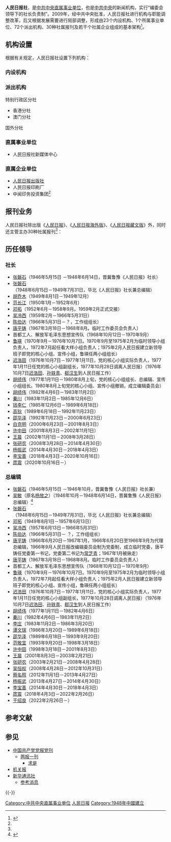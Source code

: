 {{Infobox PRCG|color=#014099
|中共机构名称 = 人民日报社
|标志1 = People's Daily logo.svg
|标志1宽度 = 150px
|标志1说明 = [[毛泽东|毛泽东]]为《人民日报》题写的报名
|职位1 = [[社长|社长]]
|人员1 = [[庹震|庹震]]
|衔级1 = 
|职位2 = [[总编辑|总编辑]]
|衔级2 = 
|人员2 = [[于绍良|于绍良]]
|职位3 = 副总编辑
|人员3 = [[王一彪|王一彪]]、[[方江山|方江山]]、[[崔士鑫|崔士鑫]]<ref>{{Cite web|title=崔士鑫任人民日报社副总编辑|url=http://district.ce.cn/newarea/sddy/202110/09/t20211009_36976552.shtml|access-date=2021-10-09|work=中国经济网|archive-date=2022-01-24|archive-url=https://web.archive.org/web/20220124213132/http://district.ce.cn/newarea/sddy/202110/09/t20211009_36976552.shtml}}</ref>
|人数3 = 3
|职位4 = 纪检监察组长、编委委员
|人员4 = [[陆俊华|陆俊华]]
|职位5 = 编委委员、海外版编辑部总编辑
|人员5 = [[陈贽|陈贽]]
|职位6 = 编委委员
|人员6 = [[王方杰|王方杰]]
|职位7 = 编委委员、秘书长
|人员7 = [[程庆民|程庆民]]
|上级机构 = [[中国共产党中央委员会|中国共产党中央委员会]]
|本级纪检监察 = [[中央纪律检查委员会国家监察委员会驻人民日报社纪检监察组|中央纪委国家监委驻人民日报社纪检监察组]]
|机构类型 = [[中共中央直属机构#中共中央直属事业单位|中共中央直属事业单位]]
|行政级别 = 正部级
|官网 = [http://people.com.cn 人民网]
|场所1 = 人民日报社报刊综合业务楼
|地址1 = {{CHN}}北京市朝阳区金台西路2号
|邮址1 =
|邮编1 = 
|电话1 = {{tel|86|10|65368742}}<!-- 请使用{{tel}}模板 -->
|image1 =People's Daily Headquarters 2015 September.jpg
|width1 =150px
|caption1 =人民日报社报刊综合业务楼
|脚注 = <!-- 脚注区。可以用<references />，避免使用{{Reflist}}。没有脚注的留空。-->
}}
'''人民日报社'''，是[[中共中央直属事业单位|中共中央直属事业单位]]，也是[[中共中央|中共中央]]的新闻机构，实行“编委会领导下的社长负责制”。2009年，经中共中央批准，人民日报社进行机构与职能调整改革，后又根据发展需要进行局部调整，形成由23个内设机构、1个所属事业单位、72个派出机构、30种社属报刊及若干个社属企业组成的基本架构<ref name="简介">{{cite web|url=http://www.people.com.cn/GB/50142/104580/index.html|title=人民日报社简介|work=人民网|access-date=2022-02-26|archive-date=2022-02-20 |archive-url=https://web.archive.org/web/20220220010843/http://www.people.com.cn/GB/50142/104580/index.html |dead-url=no }}</ref>。

== 机构设置 ==
根据有关规定，人民日报社设置下列机构：
=== 内设机构 ===
{{columns-list|2|
* 办公厅
* 总编室
* 新闻协调部
* 地方部
* 经济社会部
* 政治文化部
* 国际部
* 文艺部
* 评论部
* 理论部
* 内参部
* 体育部
* 研究部
* 人事局
* 计划财务部
* 管理保障局
* 技术部
* 对外交流合作部
* 发行出版部
* 企业监管部
* 机关党委
* 离退休干部局
* [[人民日报海外版|人民日报海外版编辑部]]
}}
=== 派出机构 ===
{{columns-list|4|
; 国内分社
* 北京分社
* 天津分社
* 上海分社
* 重庆分社
* 河北分社
* 山西分社
* 内蒙古分社
* 辽宁分社
* 吉林分社
* 黑龙江分社
* 江苏分社
* 浙江分社
* 安徽分社
* 福建分社
* 江西分社
* 山东分社
* 河南分社
* 湖北分社
* 湖南分社
* 广东分社
* 广西分社
* 海南分社
* 四川分社
* 贵州分社
* 云南分社
* 西藏分社
* 陕西分社
* 甘肃分社
* 宁夏分社
* 青海分社
* 新疆分社
}}
; 特别行政区分社
* 香港分社
* 澳门分社

; 国外分社
{{columns-list|4|
* 阿联酋分社
* 巴基斯坦分社
* 朝鲜分社
* 哈萨克斯坦分社
* 韩国分社
* 蒙古分社
* 日本分社
* 泰国分社
* 叙利亚分社
* 以色列分社
* 印度分社
* 印度尼西亚分社
* 越南分社
* 埃及分社
* 科特迪瓦分社
* 南非分社
*尼日利亚分社
*突尼斯分社
*比利时分社
*波兰分社
*德国分社
*俄罗斯分社
*法国分社
*塞黑分社
*罗马尼亚分社
*瑞典分社
*乌克兰分社
*西班牙分社
*意大利分社
*英国分社
*加拿大分社
*美国华盛顿分社
*美国洛杉矶分社
*墨西哥分社
*阿根廷分社
*巴西分社
*委内瑞拉分社
*澳大利亚分社
*联合国分社
}}
=== 直属事业单位 ===
* 人民日报社新媒体中心

=== 直属企业单位 ===
* [[人民日报出版社|人民日报出版社]]
* 人民日报印刷厂
* 中闻印务投资集团<ref name="简介"/>
== 报刊业务 ==
人民日报社除出版《[[人民日报|人民日报]]》、《[[人民日报海外版|人民日报海外版]]》、《[[人民日报藏文版|人民日报藏文版]]》外，同时还主管主办30种社属报刊<ref name="简介"/>：
{{columns-list|2|
* 《[[环球时报|环球时报]]》
* 《[[中国汽车报|中国汽车报]]》
* 《[[中国能源报|中国能源报]]》
* 《[[健康时报|健康时报]]》
* 《[[证券时报|证券时报]]》
* 《[[国际金融报|国际金融报]]》
* 《[[讽刺与幽默|讽刺与幽默]]》
* 《[[生命时报|生命时报]]》
* 《环球时报英文版》
* 《[[中国基金报|中国基金报]]》
* 《[[中国城市报|中国城市报]]》
* 《[[新闻战线|新闻战线]]》
* 《[[人民论坛|人民论坛]]》
* 《[[环球人物|环球人物]]》
* 《[[新安全|新安全]]》
* 《[[中国经济周刊|中国经济周刊]]》
* 《[[民生周刊|民生周刊]]》
* 《[[国家人文历史|国家人文历史]]》
* 《[[学术前沿|学术前沿]]》
* 《[[国家治理|国家治理]]》
* 《[[人民周刊|人民周刊]]》
* 《{{le|汽车族|Motor Trend}}》
* 《[[汽车与运动|汽车与运动]]》
* 《[[家用汽车|家用汽车]]》
* 《[[商用汽车|商用汽车]]》
* 《[[新能源汽车|新能源汽车]]》
* 《[[城市轨道交通|城市轨道交通]]》
* 《[[平安校园|平安校园]]》
}}

== 历任领导 ==
{{col-begin}}
{{col-2}}
=== 社长 ===
* [[张磐石|张磐石]]（1946年5月15日 －1948年6月14日，晋冀鲁豫《人民日报》社长）
* [[张磐石|张磐石]]（1948年6月15日－1949年7月31日，华北《人民日报》社长兼总编辑）
* [[胡乔木|胡乔木]]（1949年8月1日－1949年12月）
* [[范长江|范长江]]（1950年1月－1952年6月）
* [[邓拓|邓拓]]（1952年6月－1958年9月。1959年2月正式交接）
* [[吴冷西|吴冷西]]（1959年2月－1966年5月31日）
* [[陈伯达|陈伯达]]（1966年5月31日－？，工作组组长）
* [[唐平铸|唐平铸]]（1967年3月18日－1968年8月。临时工作委员会负责人）
*首都工人、解放军毛泽东思想宣传队（1968年10月12日－1970年9月）
* [[鲁瑛|鲁瑛]]（1970年9月－1976年10月7日。1970年9月至1975年2月为临时领导小组负责人，1972年7月起任看大样小组负责人；1975年2月人民日报建立新领导班子即党的核心小组、宣传小组，鲁瑛任两小组组长）
* [[迟浩田|迟浩田]]（1976年10月7日－1977年1月11日，党的核心小组实际负责人，1977年1月11日任党的核心小组副组长，1977年10月28日调离人民日报）（1976年10月7日[[迟浩田|迟浩田]]、[[孙轶青|孙轶青]]、[[郗汉生|郗汉生]]到人民日报工作）
* [[胡绩伟|胡绩伟]]（1977年1月11日－1980年8月上旬，党的核心小组组长、总编辑、宣传小组组长。1980年8月上旬党的核心小组、宣传小组撤销，成立编辑委员会）
* [[胡绩伟|胡绩伟]]（1982年4月6日－1983年11月2日）
* [[秦川|秦川]]（1983年11月2日－1985年12月6日）
* [[钱李仁|钱李仁]]（1985年12月6日－1989年6月18日）
* [[高狄|高狄]]（1989年6月18日－1992年11月23日）
* [[邵华泽|邵华泽]]（1992年11月23日－2000年6月23日）
* [[白克明|白克明]]（2000年6月23日－2001年8月3日）
* [[许中田|许中田]]（2001年8月3日－2002年11月1日）
* [[王晨_(政治人物)|王晨]]（2002年11月1日－2008年3月28日）
* [[张研农|张研农]]（2008年3月28日－2014年4月30日）
* [[杨振武|杨振武]]（2014年4月30日－2018年4月3日）
* [[李宝善|李宝善]]（2018年4月3日－2020年10月16日）
* [[庹震|庹震]]（2020年10月16日－）<!--政治局会议决定时间-->
{{col-2}}
=== 总编辑 ===
* [[张磐石|张磐石]]（1946年5月15日 －1946年10月，晋冀鲁豫《人民日报》社长兼）
* [[吴敏|吴敏]]（原名[[杨放之|杨放之]]）（1946年10月－1948年6月14日，晋冀鲁豫《人民日报》总编辑）<ref>{{cite web|url=http://cpc.people.com.cn/GB/64162/124442/124475/7368220.html|title=曾任人民日报总编辑的吴敏|website=人民网|access-date=2011-08-06|archive-url=https://web.archive.org/web/20120614153731/http://cpc.people.com.cn/GB/64162/124442/124475/7368220.html|archive-date=2012-06-14|dead-url=no}}</ref>
* [[张磐石|张磐石]]（1948年6月15日－1949年7月31日，华北《人民日报》社长兼总编辑）
* [[邓拓|邓拓]]（1949年8月1日－1957年6月13日）
* [[吴冷西|吴冷西]]（1957年6月13日－1966年5月31日）
* [[陈伯达|陈伯达]]（1966年5月31日－ ？，工作组组长）
* [[唐平铸|唐平铸]]（1966年6月20日－1967年1月，1966年6月20日至1966年9月为代理总编辑，1966年9月人民日报改编辑委员会制为党委制，成立临时党委，唐平铸任党委第一书记，党委第二书记为[[常芝青|常芝青]]；1967年1月被揪走）
* [[唐平铸|唐平铸]]（1967年3月18日－1968年8月。临时工作委员会负责人）
*首都工人、解放军毛泽东思想宣传队（1968年10月12日－1970年9月）
* [[鲁瑛|鲁瑛]]（1970年9月－1976年10月7日。1970年9月至1975年2月为临时领导小组负责人，1972年7月起任看大样小组负责人；1975年2月人民日报建立新领导班子即党的核心小组、宣传小组，鲁瑛任两小组组长）
* [[迟浩田|迟浩田]]（1976年10月7日－1977年1月11日，党的核心小组实际负责人，1977年1月11日任党的核心小组副组长，1977年10月28日调离人民日报）（1976年10月7日[[迟浩田|迟浩田]]、[[孙轶青|孙轶青]]、[[郗汉生|郗汉生]]到人民日报工作）
* [[胡绩伟|胡绩伟]]（1977年1月11日－1982年4月6日）
* [[秦川|秦川]]（1982年4月6日－1983年11月2日）
* [[李庄|李庄]]（1983年11月2日－1986年3月20日）
* [[谭文瑞|谭文瑞]]（1986年3月20日－1989年6月18日）
* [[邵华泽|邵华泽]]（1989年6月18日－1993年9月20日）
* [[范敬宜|范敬宜]]（1993年9月20日－1998年3月18日）
* [[许中田|许中田]]（1998年3月18日－2001年8月3日）
* [[王晨_(政治人物)|王晨]]（2001年8月3日－2003年2月21日）
* [[张研农|张研农]]（2003年2月21日－2008年4月28日）
* [[吴恒权|吴恒权]]（2008年4月28日－2012年10月31日）
* [[蔡名照|蔡名照]]（2012年11月1日－2013年4月27日）
* [[杨振武|杨振武]]（2013年4月27日－2014年4月30日）
* [[李宝善|李宝善]]（2014年4月30日－2018年4月3日）
* [[庹震|庹震]]（2018年4月3日－2022年2月26日）
* [[于绍良|于绍良]]（2022年2月26日－）
{{col-end}}
== 参考文献 ==
{{reflist}}

== 参见 ==
{{Portal box|中国共产党|中华人民共和国}}
* [[中国共产党党报党刊|中国共产党党报党刊]]
** [[两报一刊|两报一刊]]
*** [[求是|求是]]
* [[机关报|机关报]]
* [[新华通讯社|新华通讯社]]
** [[参考消息|参考消息]]

{{-}}
{{人民日报社}}
{{中共中央直属机构|现}}
[[Category:中共中央直属事业单位|Category:中共中央直属事业单位]]
[[Category:人民日报|]]
[[Category:1948年中國建立|Category:1948年中國建立]]